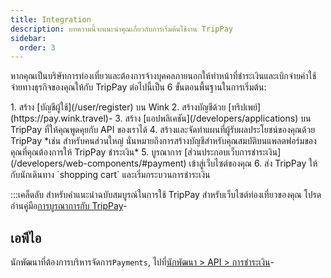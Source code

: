 ```yaml
---
title: Integration
description: บทความนี้จะแนะนำคุณเกี่ยวกับการเริ่มต้นใช้งาน TripPay
sidebar:
  order: 3
---
```


หากคุณเป็นบริษัทการท่องเที่ยวและต้องการจ้างบุคคลภายนอกให้ทำหน้าที่ชำระเงินและเบิกจ่ายค่าใช้จ่ายทางธุรกิจของคุณให้กับ TripPay ต่อไปนี้เป็น 6 ขั้นตอนพื้นฐานในการเริ่มต้น:

<Steps>
  1. สร้าง [บัญชีผู้ใช้](/user/register) บน Wink
  2. สร้างบัญชีด้วย [ทริปเพย์](https://pay.wink.travel)-
  3. สร้าง [แอปพลิเคชัน](/developers/applications) บน TripPay ที่ให้คุณพูดคุยกับ API ของเราได้
  4. สร้างและจัดทำแผนที่ผู้รับผลประโยชน์ของคุณด้วย TripPay *เช่น สำหรับคนส่วนใหญ่ นั่นหมายถึงการสร้างบัญชีสำหรับคุณสมบัติบนแพลตฟอร์มของคุณที่คุณต้องการให้ TripPay ชำระเงิน*
  5. บูรณาการ [ส่วนประกอบเว็บการชำระเงิน](/developers/web-components/#payment) เข้าสู่เว็บไซต์ของคุณ
  6. ส่ง TripPay ให้กับนักเดินทาง `shopping cart` และเริ่มกระบวนการชำระเงิน
</Steps>


:::เคล็ดลับ
สำหรับคำแนะนำฉบับสมบูรณ์ในการใช้ TripPay สำหรับเว็บไซต์ท่องเที่ยวของคุณ โปรดอ่านคู่มือ[การบูรณาการกับ TripPay](/guides/integrating-with-trip-pay)-

## เอพีไอ

นักพัฒนาที่ต้องการบริหารจัดการ`Payments`, ไปที่[นักพัฒนา > API > การชำระเงิน](/developers/apis/#payment-api)-

